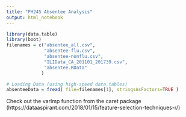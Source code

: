 ```yaml
---
title: "PH245 Absentee Analysis"
output: html_notebook
---
```



```r
library(data.table)
library(boot)
filenames = c("absentee_all.csv",
              "absentee-flu.csv", 
              "absentee-nonflu.csv", 
              "ILIData_CA_201101_201739.csv",
              "absentee.RData"
             )
```
```r
# Loading Data (using high-speed data.tables)
absenteeData = fread( file=filenames[1], stringsAsFactors=TRUE )
```

Check out the varImp function from the caret package (https://dataaspirant.com/2018/01/15/feature-selection-techniques-r/)
